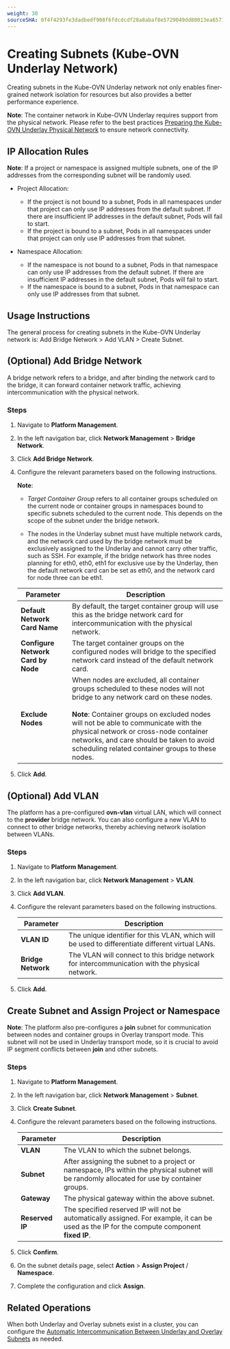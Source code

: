 ```yaml
---
weight: 30
sourceSHA: 0f4f4293fe3dadbedf908f6fdcdcdf28a8abaf8e5729049dd80013ea6571322f
---
```


# Creating Subnets (Kube-OVN Underlay Network)

Creating subnets in the Kube-OVN Underlay network not only enables finer-grained network isolation for resources but also provides a better performance experience.

**Note**: The container network in Kube-OVN Underlay requires support from the physical network. Please refer to the best practices [Preparing the Kube-OVN Underlay Physical Network](/networking/subnet/how_to/kubeovn_underlay_py.mdx) to ensure network connectivity.

## IP Allocation Rules

**Note**: If a project or namespace is assigned multiple subnets, one of the IP addresses from the corresponding subnet will be randomly used.

- Project Allocation:

  - If the project is not bound to a subnet, Pods in all namespaces under that project can only use IP addresses from the default subnet. If there are insufficient IP addresses in the default subnet, Pods will fail to start.
  - If the project is bound to a subnet, Pods in all namespaces under that project can only use IP addresses from that subnet.

- Namespace Allocation:

  - If the namespace is not bound to a subnet, Pods in that namespace can only use IP addresses from the default subnet. If there are insufficient IP addresses in the default subnet, Pods will fail to start.
  - If the namespace is bound to a subnet, Pods in that namespace can only use IP addresses from that subnet.

## Usage Instructions

The general process for creating subnets in the Kube-OVN Underlay network is: Add Bridge Network > Add VLAN > Create Subnet.

## (Optional) Add Bridge Network

A bridge network refers to a bridge, and after binding the network card to the bridge, it can forward container network traffic, achieving intercommunication with the physical network.

### Steps

1. Navigate to **Platform Management**.

2. In the left navigation bar, click **Network Management** > **Bridge Network**.

3. Click **Add Bridge Network**.

4. Configure the relevant parameters based on the following instructions.

   **Note**:

   - *Target Container Group* refers to all container groups scheduled on the current node or container groups in namespaces bound to specific subnets scheduled to the current node. This depends on the scope of the subnet under the bridge network.

   - The nodes in the Underlay subnet must have multiple network cards, and the network card used by the bridge network must be exclusively assigned to the Underlay and cannot carry other traffic, such as SSH. For example, if the bridge network has three nodes planning for eth0, eth0, eth1 for exclusive use by the Underlay, then the default network card can be set as eth0, and the network card for node three can be eth1.

   | Parameter          | Description                                                                                              |
   | ------------------ | -------------------------------------------------------------------------------------------------------- |
   | **Default Network Card Name**  | By default, the target container group will use this as the bridge network card for intercommunication with the physical network.                              |
   | **Configure Network Card by Node** | The target container groups on the configured nodes will bridge to the specified network card instead of the default network card.                        |
   | **Exclude Nodes**  | When nodes are excluded, all container groups scheduled to these nodes will not bridge to any network card on these nodes.<br /><br />**Note**: Container groups on excluded nodes will not be able to communicate with the physical network or cross-node container networks, and care should be taken to avoid scheduling related container groups to these nodes.   |

5. Click **Add**.

## (Optional) Add VLAN

The platform has a pre-configured **ovn-vlan** virtual LAN, which will connect to the **provider** bridge network. You can also configure a new VLAN to connect to other bridge networks, thereby achieving network isolation between VLANs.

### Steps

1. Navigate to **Platform Management**.

2. In the left navigation bar, click **Network Management** > **VLAN**.

3. Click **Add VLAN**.

4. Configure the relevant parameters based on the following instructions.

   | Parameter            | Description                                       |
   | --------------------- | ------------------------------------------------ |
   | **VLAN ID**          | The unique identifier for this VLAN, which will be used to differentiate different virtual LANs. |
   | **Bridge Network**    | The VLAN will connect to this bridge network for intercommunication with the physical network.  |

5. Click **Add**.

## Create Subnet and Assign Project or Namespace

**Note**: The platform also pre-configures a **join** subnet for communication between nodes and container groups in Overlay transport mode. This subnet will not be used in Underlay transport mode, so it is crucial to avoid IP segment conflicts between **join** and other subnets.

### Steps

1. Navigate to **Platform Management**.

2. In the left navigation bar, click **Network Management** > **Subnet**.

3. Click **Create Subnet**.

4. Configure the relevant parameters based on the following instructions.

   | Parameter      | Description                                                   |
   | --------------- | ----------------------------------------------------------- |
   | **VLAN**        | The VLAN to which the subnet belongs.                        |
   | **Subnet**      | After assigning the subnet to a project or namespace, IPs within the physical subnet will be randomly allocated for use by container groups. |
   | **Gateway**     | The physical gateway within the above subnet.                |
   | **Reserved IP** | The specified reserved IP will not be automatically assigned. For example, it can be used as the IP for the compute component **fixed IP**. |

5. Click **Confirm**.

6. On the subnet details page, select **Action** > **Assign Project** / **Namespace**.

7. Complete the configuration and click **Assign**.

## Related Operations

When both Underlay and Overlay subnets exist in a cluster, you can configure the [Automatic Intercommunication Between Underlay and Overlay Subnets](/networking/subnet/how_to/underlay_overlay_st.mdx) as needed.
